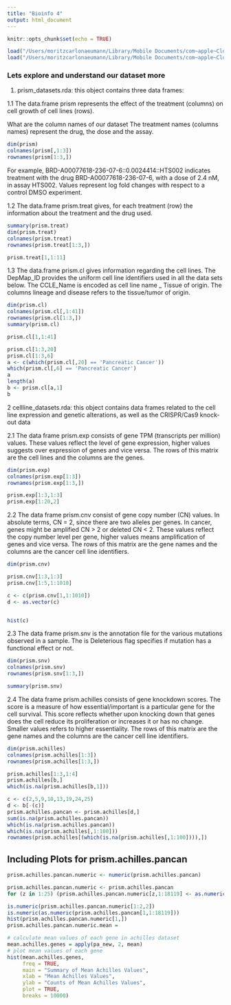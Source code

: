 ```yaml
---
title: "Bioinfo 4"
output: html_document
---
```


```r
knitr::opts_chunk$set(echo = TRUE)

load("/Users/moritzcarlonaeumann/Library/Mobile Documents/com~apple~CloudDocs/Studium/Semester/Semester 4 alles/Bioinfo 4/prism_datasets.rda")
load("/Users/moritzcarlonaeumann/Library/Mobile Documents/com~apple~CloudDocs/Studium/Semester/Semester 4 alles/Bioinfo 4/cellline_datasets.rda")

```

### Lets explore and understand our dataset more

1. prism_datasets.rda: this object contains three data frames:

1.1 The data.frame prism represents the effect of the treatment (columns) on cell growth of cell lines (rows). 

What are the column names of our dataset
The treatment names (columns names) represent the drug, the dose and the assay.

```r
dim(prism)
colnames(prism[,1:3]) 
rownames(prism[1:3,])
```
For example, BRD-A00077618-236-07-6::0.0024414::HTS002 indicates treatment with the drug BRD-A00077618-236-07-6, with a dose of 2.4 nM, in assay HTS002. Values represent log fold changes with respect to a control DMSO experiment.

1.2 The data.frame prism.treat gives, for each treatment (row) the information about the treatment and the drug used.

```r
summary(prism.treat)
dim(prism.treat)
colnames(prism.treat) 
rownames(prism.treat[1:3,])
```
```r
prism.treat[1,1:11] 
```

1.3 The data.frame prism.cl gives information regarding the cell lines. The DepMap_ID provides the uniform cell line identifiers used in all the data sets below. The CCLE_Name is encoded as cell line name _ Tissue of origin. The columns lineage and disease refers to the tissue/tumor of origin.

```r
dim(prism.cl)
colnames(prism.cl[,1:41]) 
rownames(prism.cl[1:3,])
summary(prism.cl)
```
```r
prism.cl[1,1:41] 

prism.cl[1:3,20] 
prism.cl[1:3,6]
a <- c(which(prism.cl[,20] == 'Pancreatic Cancer'))
which(prism.cl[,6] == 'Pancreatic Cancer')
a
length(a)
b <- prism.cl[a,1]
b
```

2 cellline_datasets.rda: this object contains data frames related to the cell line expression and genetic alterations, as well as the CRISPR/Cas9 knock-out data

2.1 The data frame prism.exp consists of gene TPM (transcripts per million) values. These values reflect the level of gene expression, higher values suggests over expression of genes and vice versa. The rows of this matrix are the cell lines and the columns are the genes.

```r
dim(prism.exp)
colnames(prism.exp[1:3])
rownames(prism.exp[1:3,])

prism.exp[1:3,1:3]
prism.exp[1:20,2]
```

2.2 The data frame prism.cnv consist of gene copy number (CN) values. In absolute terms, CN = 2, since there are two alleles per genes. In cancer, genes might be amplified CN > 2 or deleted CN < 2. These values reflect the copy number level per gene, higher values means amplification of genes and vice versa. The rows of this matrix are the gene names and the columns are the cancer cell line identifiers.

```r
dim(prism.cnv)

prism.cnv[1:3,1:3]
prism.cnv[1:5,1:1010]
```
```r
c <- c(prism.cnv[1,1:1010])
d <- as.vector(c)


hist(c)

```


2.3 The data frame prism.snv is the annotation file for the various mutations observed in a sample. The is Deleterious flag specifies if mutation has a functional effect or not.

```r
dim(prism.snv)
colnames(prism.snv) 
rownames(prism.snv[1:3,])
```

```r
summary(prism.snv)
```


2.4 The data frame prism.achilles consists of gene knockdown scores. The score is a measure of how essential/important is a particular gene for the cell survival. This score reflects whether upon knocking down that genes does the cell reduce its proliferation or increases it or has no change. Smaller values refers to higher essentiality. The rows of this matrix are the gene names and the columns are the cancer cell line identifiers.

```r
dim(prism.achilles)
colnames(prism.achilles[1:3])
rownames(prism.achilles[1:3,])

prism.achilles[1:3,1:4]
prism.achilles[b,]
which(is.na(prism.achilles[b,1]))
```
```r
c <- c(2,5,9,10,13,19,24,25)
d <- b[-(c)]
prism.achilles.pancan <- prism.achilles[d,]
sum(is.na(prism.achilles.pancan))
which(is.na(prism.achilles.pancan))
which(is.na(prism.achilles[,1:100]))
rownames(prism.achilles[(which(is.na(prism.achilles[,1:100]))),])
```

## Including Plots for prism.achilles.pancan


```r
prism.achilles.pancan.numeric <- numeric(prism.achilles.pancan)
```

```r
prism.achilles.pancan.numeric <- prism.achilles.pancan
for (z in 1:25) (prism.achilles.pancan.numeric[z,1:18119] <- as.numeric(prism.achilles.pancan[z,1:18119]))
```
```r
is.numeric(prism.achilles.pancan.numeric[1:2,2])
is.numeric(as.numeric(prism.achilles.pancan[1,1:18119]))
hist(prism.achilles.pancan.numeric[1,])
prism.achilles.pancan.numeric.mean = 
```
```r
# calculate mean values of each gene in achilles dataset
mean.achilles.genes = apply(pa_new, 2, mean)
# plot mean values of each gene
hist(mean.achilles.genes,
     freq = TRUE,
     main = "Summary of Mean Achilles Values",
     xlab = "Mean Achilles Values",
     ylab = "Counts of Mean Achilles Values",
     plot = TRUE,
     breaks = 10000)
```
